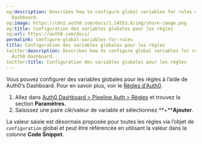 ```yaml
---
og:description: Describes how to configure global variables for rules using the Auth0
  Dashboard.
og:image: https://cdn2.auth0.com/docs/1.14553.0/img/share-image.png
og:title: Configuration des variables globales pour les règles
og:url: https://auth0.com/docs/
permalink: configure-global-variables-for-rules
title: Configuration des variables globales pour les règles
twitter:description: Describes how to configure global variables for rules using the
  Auth0 Dashboard.
twitter:title: Configuration des variables globales pour les règles
---
```




Vous pouvez configurer des variables globales pour les règles à l’aide de Auth0’s Dashboard. Pour en savoir plus, voir le [Règles d'Auth0](/rules).

1. Allez dans [Auth0 Dashboard > Pipeline Auth > Règles](%24%7Bmanage_url%7D/#/rules) et trouvez la section **Paramètres**.
2. Saisissez une paire clé/valeur de variable et sélectionnez **+****Ajouter**.

La valeur saisie est désormais proposée pour toutes les règles via l’objet de `configuration` global et peut être référencée en utilisant la valeur dans la colonne **Code Snippet**.
